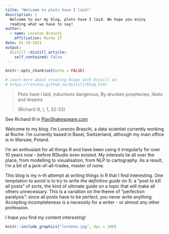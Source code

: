 ```yaml
---
title: "Welcome to plots have I laid!"
description: |
  Welcome to our my blog, plots have I laid. We hope you enjoy 
  reading what we have to say!
author:
  - name: Lorenzo Braschi
    affiliation: Roche IT
date: 01-19-2021
output:
  distill::distill_article:
    self_contained: false
---
```


```r
knitr::opts_chunk$set(echo = FALSE)

# Learn more about creating blogs with Distill at:
# https://rstudio.github.io/distill/blog.html

```

> Plots have I laid, inductions dangerous, By drunken prophecies, libels and dreams
>
> (Richard III, I, 1, 32-33)

<aside>

See Richard III in [PlayShakespeare.com](https://www.playshakespeare.com/richard-iii/scenes/act-i-scene-1)

</aside>

Welcome to my blog. I'm Lorenzo Braschi, a data scientist currently working at Roche. I'm currently based in Basel, Switzerland, although my main office is in Warsaw, Poland.

I'm an enthusiast for all things R and have been using it irregularly for over 10 years now - before RStudio even existed. My interests lie all over the place, from modelling to visualisation, from NLP to cartography. As a result, I'm a bit of a jack-of-all-trades, master of none.


This blog is my n-th attempt at writing things in R that I find interesting. One temptation to avoid is to try to write *the definitive guide* on X: a "post to kill all posts" of sorts, the kind of ultimate guide on a topic that will make all others unnecessary. This is a variation on the theme of "perfection paralysis": since all posts have to be perfect, you never write anything. Accepting incompleteness is a necessity for a writer - or almost any other profession.

I hope you find my content interesting!

```r
knitr::include_graphics("lorenzo.jpg", dpi = 100)
```

